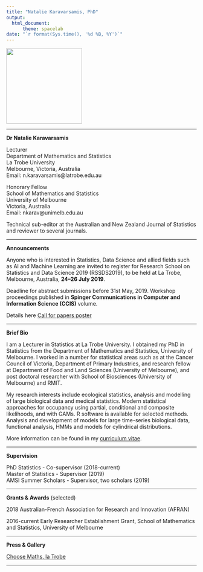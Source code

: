 ```yaml
---
title: "Natalie Karavarsamis, PhD"
output: 
  html_document:
      theme: spacelab
date: "`r format(Sys.time(), '%d %B, %Y')`"
---
```


[//]: # (<img src= "https://github.com/natalie-karavarsamis/natalie-karavarsamis.github.io/blob/master/Staff_pic.png?raw=true" style="width: 200px;"/>)

<img src= "https://github.com/natalie-karavarsamis/natalie-karavarsamis.github.io/blob/master/IMG_1726.jpg?raw=true" style="width: 200px;"/>

---

**Dr Natalie Karavarsamis** 

Lecturer <br>
Department of Mathematics and Statistics <br>
La Trobe University <br>
Melbourne, Victoria, Australia <br>
Email: n.karavarsamis@latrobe.edu.au <br> 

Honorary Fellow <br>
School of Mathematics and Statistics <br>
University of Melbourne <br>
Victoria, Australia <br>
Email: nkarav@unimelb.edu.au

Technical sub-editor at the Australian and New Zealand Journal of Statistics and reviewer to several journals. 

---

**Announcements**

Anyone who is interested in Statistics, Data Science and allied fields such as AI and Machine Learning are invited to register for Research School on Statistics and Data Science 2019 (RSSDS2019), to be held at La Trobe, Melbourne, Australia, **24--26 July 2019**. 


Deadline for abstract submissions before 31st May, 2019. Workshop proceedings published in **Spinger Communications in Computer and Information Science (CCIS)** volume. 

Details here
[Call for papers poster](Call_for_papers_poster.pdf)

---

**Brief Bio**

I am a Lecturer in Statistics at La Trobe University. I obtained my PhD in Statistics from the Department of Mathematics and Statistics, University of Melbourne. I  worked in a number for statistical areas such as at the Cancer Council of Victoria, Department of Primary Industries, and research fellow at Department of Food and Land Sciences (University of Melbourne), and post doctoral researcher with School of Biosciences  (University of Melbourne) and RMIT.

My research interests include ecological statistics, analysis and modelling of large biological data and medical statistics. Modern statistical approaches for occupancy using partial, conditional and composite likelihoods, and with GAMs. R software is available for selected methods. Analysis  and development of models for large time-series biological data, functional analysis, HMMs and models for cylindrical distributions.


More information can be found in my 
[curriculum vitae](natalie-karavarsamis.github.io/main-2.pdf).


---

**Supervision** 

PhD Statistics - Co-supervisor (2018-current) <br>
Master of Statistics - Supervisor (2019) <br>
AMSI Summer Scholars - Supervisor, two scholars (2019)

---

**Grants & Awards** (selected)

2018 Australian-French Association for Research and Innovation (AFRAN) 

2016-current Early Researcher Establishment Grant, School of Mathematics and Statistics, University of Melbourne 

---

**Press & Gallery**

[Choose Maths, la Trobe](natalie-karavarsamis.github.io/CHOOSEMATHS_comes_to_La_Trobe-Intranet.pdf)

---


